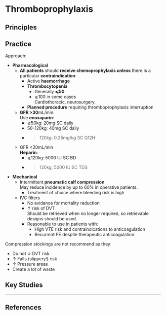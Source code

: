 # Thromboprophylaxis

## Principles


## Practice

Approach:

* **Pharmacological**
	* **All patients** should **receive chemoprophylaxis unless** there is a particular **contraindication**:
		* Active **haemorrhage**
		* **Thrombocytopenia**
			* Generally **⩽50**
			* ⩽100 in some cases\
			Cardiothoracic, neurosurgery.
		* **Planned procedure** requiring thromboprophylaxis interruption
	* **GFR >30**mL/min\
	Use **enoxaparin**:
		* ⩽50kg: 20mg SC daily
		* 50-120kg: 40mg SC daily
		* >120kg: 0.25mg/kg SC Q12H
	* GFR <30mL/min\
	**Heparin**:
		* ⩽120kg: 5000 IU SC BD
		* >120kg: 5000 IU SC TDS
* **Mechanical**
	* Intermittent **pneumatic calf compression**\
	May reduce incidence by up to 60% in operative patients.
		* Treatment of choice where bleeding risk is high
	* IVC filters
		* No evidence for mortality reduction
		* ↑ risk of DVT\
		Should be retrieved when no longer required, so retrievable designs should be used.
		* Reasonable to use in patients with:
			* High VTE risk and contraindications to anticoagulation
			* Recurrent PE despite therapeutic anticoagulation	



:::column-margin
Compression stockings are not recommend as they:

* Do not ↓ DVT risk
* ↑ Falls (slippery!) risk
* ↑ Pressure areas
* Create a lot of waste
:::

## Key Studies

---

## References
